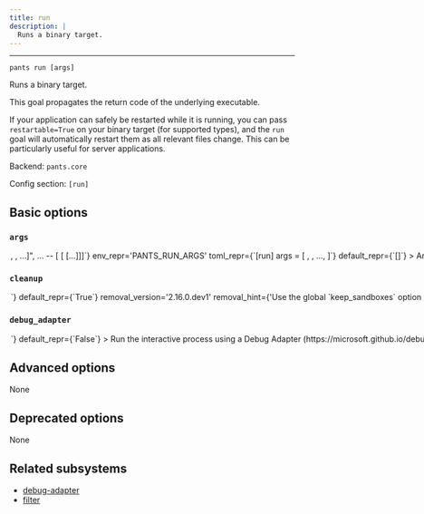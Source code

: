 ```yaml
---
title: run
description: |
  Runs a binary target.
---
```



---

```
pants run [args]
```

Runs a binary target.

This goal propagates the return code of the underlying executable.

If your application can safely be restarted while it is running, you can pass `restartable=True` on your binary target (for supported types), and the `run` goal will automatically restart them as all relevant files change. This can be particularly useful for server applications.

Backend: <span className="color--primary">`pants.core`</span>

Config section: <span className="color--primary">`[run]`</span>

<span className={styles.options}>

## Basic options

### `args`

<Option
  cli_repr={`--run-args="[<shell_str>, <shell_str>, ...]", ... -- [<shell_str> [<shell_str> [...]]]`}
  env_repr='PANTS_RUN_ARGS'
  toml_repr={`[run]
args = [
    <shell_str>,
    <shell_str>,
    ...,
]`}
  default_repr={`[]`}
>

Arguments to pass directly to the executed target, e.g. `--run-args='val1 val2 --debug'`.

</Option>

### `cleanup`

<Option
  cli_repr={`--[no-]run-cleanup`}
  env_repr='PANTS_RUN_CLEANUP'
  toml_repr={`[run]
cleanup = <bool>`}
  default_repr={`True`}
  removal_version='2.16.0.dev1'
  removal_hint={'Use the global `keep_sandboxes` option instead.'}
>

Whether to clean up the temporary directory in which the binary is chrooted. Set this to false to retain the directory, e.g., for debugging.

Note that setting the global --keep-sandboxes option may also conserve this directory, along with those of all other processes that Pants executes. This option is more selective and controls just the target binary&#x27;s directory.

</Option>

### `debug_adapter`

<Option
  cli_repr={`--[no-]run-debug-adapter`}
  env_repr='PANTS_RUN_DEBUG_ADAPTER'
  toml_repr={`[run]
debug_adapter = <bool>`}
  default_repr={`False`}
>

Run the interactive process using a Debug Adapter (https://microsoft.github.io/debug-adapter-protocol/) for the language if supported.

The interactive process used will be immediately blocked waiting for a client before continuing.

</Option>

## Advanced options

None

## Deprecated options

None

## Related subsystems

- [debug-adapter](../subsystems/debug-adapter.mdx)
- [filter](../goals/filter.mdx)

</span>
